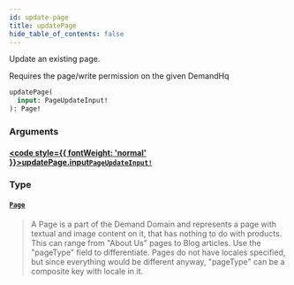 ```yaml
---
id: update-page
title: updatePage
hide_table_of_contents: false
---
```








Update an existing page.

Requires the page/write permission on the given DemandHq

```graphql
updatePage(
  input: PageUpdateInput!
): Page!
```


### Arguments

#### [<code style={{ fontWeight: 'normal' }}>updatePage.<b>input</b></code>](#)<Bullet />[`PageUpdateInput!`](/demand/api/graphql-admin/reference/inputs/page-update-input) <Badge class="secondary" text="non-null"/> <Badge class="secondary" text="input"/>
> 
> 

### Type

#### [`Page`](/demand/api/graphql-admin/reference/objects/page) <Badge class="secondary" text="object"/>
> A Page is a part of the Demand Domain and represents a page with textual and
image content on it, that has nothing to do with products.
This can range from "About Us" pages to Blog articles. Use the "pageType" field to differentiate.
Pages do not have locales specified, but since everything would be different
anyway, "pageType" can be a composite key with locale in it.
> 





